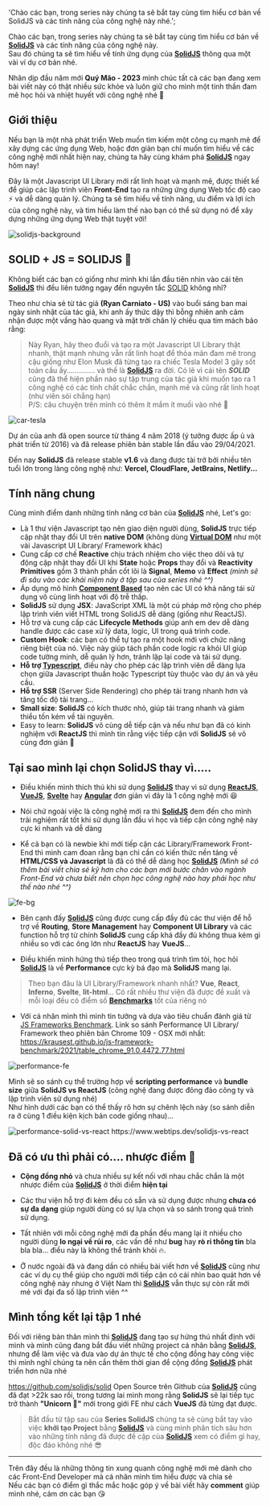 
  'Chào các bạn, trong series này chúng ta sẽ bắt tay cùng tìm hiểu cơ bản về SolidJS và các tính năng của công nghệ này nhé.';

Chào các bạn, trong series này chúng ta sẽ bắt tay cùng tìm hiểu cơ bản về **[SolidJS](https://www.solidjs.com/)** và các tính năng của công nghệ này.\
Sau đó chúng ta sẽ tìm hiểu về tính ứng dụng của **[SolidJS](https://www.solidjs.com/)** thông qua một vài ví dụ cơ bản nhé.

Nhân dịp đầu năm mới **Quý Mão - 2023** mình chúc tất cả các bạn đang xem bài viết này có thật nhiều sức khỏe và luôn giữ cho mình một tinh thần đam mê học hỏi và nhiệt huyết với công nghệ nhé 🎉

## Giới thiệu

Nếu bạn là một nhà phát triển Web muốn tìm kiếm một công cụ mạnh mẽ để xây dựng các ứng dụng Web, hoặc đơn giản bạn chỉ muốn tìm hiểu về các công nghệ mới nhất hiện nay, chúng ta hãy cùng khám phá **[SolidJS](https://www.solidjs.com/)** ngay hôm nay!

Đây là một Javascript UI Library mới rất linh hoạt và mạnh mẽ, được thiết kế để giúp các lập trình viên **Front-End** tạo ra những ứng dụng Web tốc độ cao ⚡️ và dễ dàng quản lý. Chúng ta sẽ tìm hiểu về tính năng, ưu điểm và lợi ích của công nghệ này, và tìm hiểu làm thế nào bạn có thể sử dụng nó để xây dựng những ứng dụng Web thật tuyệt vời!

<img src={solidBg} alt='solidjs-background' />

## SOLID + JS = SOLIDJS 🤔

Không biết các bạn có giống như mình khi lần đầu tiên nhìn vào cái tên **[SolidJS](https://www.solidjs.com/)** thì đều liên tưởng ngay đến nguyên tắc [SOLID](https://en.wikipedia.org/wiki/SOLID) không nhỉ?

Theo như chia sẻ từ tác giả **(Ryan Carniato - US)** vào buổi sáng ban mai ngày sinh nhật của tác giả, khi anh ấy thức dậy thì bỗng nhiên anh cảm nhận được một vầng hào quang và mặt trời chân lý chiếu qua tim mách bảo rằng:

> Này Ryan, hãy theo đuổi và tạo ra một Javascript UI Library thật nhanh, thật mạnh nhưng vẫn rất linh hoạt để thỏa mãn đam mê trong cậu giống như Elon Musk đã từng tạo ra chiếc Tesla Model 3 gây sốt toàn cầu ấy.............. và thế là **[SolidJS](https://www.solidjs.com/)** ra đời. Có lẽ vì cái tên **_SOLID_** cũng đã thể hiện phần nào sự tập trung của tác giả khi muốn tạo ra 1 công nghệ có các tính chất chắc chắn, mạnh mẽ và cũng rất linh hoạt (như viên sỏi chẳng hạn)\
> P/S: câu chuyện trên mình có thêm ít mắm ít muối vào nhé 🤪

<img src={carTesla} alt='car-tesla' />

Dự án của anh đã open source từ tháng 4 năm 2018 (ý tưởng được ấp ủ và phát triển từ 2016) và đã release phiên bản stable lần đầu vào 29/04/2021.

Đến nay **SolidJS** đã release stable **v1.6** và đang được tài trở bởi nhiều tên tuổi lớn trong làng công nghệ như: **Vercel, CloudFlare, JetBrains, Netlify...**

## Tính năng chung

Cùng mình điểm danh những tính năng cơ bản của **[SolidJS](https://www.solidjs.com/)** nhé, Let's go:

- Là 1 thư viện Javascript tạo nên giao diện người dùng, **SolidJS** trực tiếp cập nhật thay đổi UI trên **native DOM** (không dùng **[Virtual DOM](https://blog.logrocket.com/virtual-dom-react/)** như một vài Javascript UI Library/ Framework khác)
- Cung cấp cơ chế **Reactive** chịu trách nhiệm cho việc theo dõi và tự động cập nhật thay đổi UI khi **State** hoặc **Props** thay đổi
  và **Reactivity Primitives** gồm 3 thành phần cốt lõi là **Signal**, **Memo** và **Effect** _(mình sẽ đi sâu vào các khái niệm này ở tập sau của series nhé ^^)_
- Áp dụng mô hình **[Component Based](https://www.geeksforgeeks.org/component-based-software-engineering/)** tạo nên các UI có khả năng tái sử dụng vô cùng linh hoạt với độ trễ thấp.
- **SolidJS** sử dụng **JSX**: JavaScript XML là một cú pháp mở rộng cho phép lập trình viên viết HTML trong SolidJS dễ dàng (giống như ReactJS).
- Hỗ trợ và cung cấp các **Lifecycle Methods** giúp anh em dev dễ dàng handle được các case xử lý data, logic, UI trong quá trình code.
- **Custom Hook**: các bạn có thể tự tạo ra một hook mới với chức năng riêng biệt của nó. Việc này giúp tách phần code logic ra khỏi UI giúp code tường minh, dễ quản lý hơn, tránh lặp lại code và tái sử dụng.
- **Hỗ trợ [Typescript](https://www.typescriptlang.org/)**, điều này cho phép các lập trình viên dễ dàng lựa chọn giữa Javascript thuần hoặc Typescript tùy thuộc vào dự án và yêu cầu.
- **Hỗ trợ SSR** (Server Side Rendering) cho phép tải trang nhanh hơn và tăng tốc độ tải trang...
- **Small size**: **SolidJS** có kích thước nhỏ, giúp tải trang nhanh và giảm thiểu tốn kém về tài nguyên.
- Easy to learn: **SolidJS** vô cùng dễ tiếp cận và nếu như bạn đã có kinh nghiệm với **ReactJS** thì mình tin rằng việc tiếp cận với **SolidJS** sẽ vô cùng đơn giản 🤩

## Tại sao mình lại chọn SolidJS thay vì.....

- Điều khiến mình thích thú khi sử dụng **[SolidJS](https://www.solidjs.com/)** thay vì sử dụng **[ReactJS](https://reactjs.org/)**, **[VueJS](https://vuejs.org/)**, **[Svelte](https://svelte.dev/)** hay **[Angular](https://angular.io/)** đơn giản vì đây là 1 công nghệ mới 😆

- Nói chứ ngoài việc là công nghệ mới ra thì **[SolidJS](https://www.solidjs.com/)** đem đến cho mình trải nghiệm rất tốt khi sử dụng lần đầu vì học và tiếp cận công nghệ này cực kì nhanh và dễ dàng

- Kể cả bạn có là newbie khi mới tiếp cận các Library/Framework Front-End thì mình cam đoan rằng bạn chỉ cần có kiến thức nền tảng về **HTML/CSS và Javascript** là đã có thể dễ dàng học **[SolidJS](https://www.solidjs.com/)** _(Mình sẽ có thêm bài viết chia sẻ kỹ hơn cho các bạn mới bước chân vào ngành Front-End và chưa biết nên chọn học công nghệ nào hay phải học như thế nào nhé ^^)_

<img src={feBg} alt='fe-bg' />

- Bên cạnh đấy **[SolidJS](https://www.solidjs.com/)** cũng được cung cấp đầy đủ các thư viện để hỗ trợ về **Routing**, **Store Management** hay **Component UI Library** và các function hỗ trợ từ chính **SolidJS** cung cấp khá đầy đủ không thua kém gì nhiều so với các ông lớn như **ReactJS** hay **VueJS**...

- Điều khiến mình hứng thú tiếp theo trong quá trình tìm tòi, học hỏi **[SolidJS](https://www.solidjs.com/)** là về **Performance** cực kỳ bá đạo mà **SolidJS** mang lại.

> Theo bạn đâu là UI Library/Framework nhanh nhất? **Vue**, **React**, **Inferno**, **Svelte**, **lit-html**... Có rất nhiều thư viện đã được đề xuất và mỗi loại đều có điểm số **[Benchmarks](https://en.wikipedia.org/wiki/Benchmarking)** tốt của riêng nó

- Với cá nhân mình thì mình tin tưởng và dựa vào tiêu chuẩn đánh giá từ [JS Frameworks Benchmark](https://github.com/krausest/js-framework-benchmark). Link so sánh Performance UI Library/ Framework theo phiên bản Chrome 109 - OSX mới nhất: https://krausest.github.io/js-framework-benchmark/2021/table_chrome_91.0.4472.77.html

<img src={performanceFE} alt='performance-fe' />

Mình sẽ so sánh cụ thể trường hợp về **scripting performance** và **bundle size** giữa **SolidJS vs ReactJS** (công nghệ đang được đông đảo công ty và lập trình viên sử dụng nhé) \
Như hình dưới các bạn có thể thấy rõ hơn sự chênh lệch này (so sánh diễn ra ở cùng 1 điều kiện kịch bản code giống nhau)...

<img src={performanceSolidVsReact} alt='performance-solid-vs-react' />
https://www.webtips.dev/solidjs-vs-react

## Đã có ưu thì phải có.... nhược điểm 👀

- **Cộng đồng nhỏ** và chưa nhiều sự kết nối với nhau chắc chắn là một nhược điểm của **[SolidJS](https://www.solidjs.com/)** ở thời điểm **hiện tại**

- Các thư viện hỗ trợ đi kèm đều có sẵn và sử dụng được nhưng **chưa có sự đa dạng** giúp người dùng có sự lựa chọn và so sánh trong quá trình sử dụng.

- Tất nhiên với mỗi công nghệ mới đa phần đều mang lại ít nhiều cho người dùng **lo ngại về rủi ro**, các vấn đề như **bug** hay **rò rỉ thông tin** bla bla bla... điều này là không thể tránh khỏi 🔥.

- Ở nước ngoài đã và đang dần có nhiều bài viết hơn về **[SolidJS](https://www.solidjs.com/)** cũng như các ví dụ cụ thể giúp cho người mới tiếp cận có cái nhìn bao quát hơn về công nghệ này nhưng ở Việt Nam thì **[SolidJS](https://www.solidjs.com/)** vẫn thực sự còn rất mới mẻ với đại đa số lập trình viên ^^

## Mình tổng kết lại tập 1 nhé

Đối với riêng bản thân mình thì **[SolidJS](https://www.solidjs.com/)** đang tạo sự hứng thú nhất định với mình và mình cũng đang bắt đầu viết những project cá nhân bằng **[SolidJS](https://www.solidjs.com/)**, nhưng để làm việc và đưa vào dự án thực tế cho cộng đồng hay công việc thì mình nghĩ chúng ta nên cần thêm thời gian để cộng đồng **[SolidJS](https://www.solidjs.com/)** phát triển hơn nữa nhé

https://github.com/solidjs/solid Open Source trên Github của **[SolidJS](https://www.solidjs.com/)** cũng đã đạt >22k sao rồi, trong tương lai mình mong rằng **SolidJS** sẽ lại tiếp tục trở thành **"Unicorn 🦄"** mới trong giới FE như cách **VueJS** đã từng đạt được.

> Bắt đầu từ tập sau của **Series SolidJS** chúng ta sẽ cùng bắt tay vào việc **khởi tạo Project** bằng **[SolidJS](https://www.solidjs.com/)** và cùng mình phân tích sâu hơn vào những tính năng đã được đề cập của **[SolidJS](https://www.solidjs.com/)** xem có điểm gì hay, độc đáo không nhé 😎

---

Trên đây đều là những thông tin xung quanh công nghệ mới mẻ dành cho các Front-End Developer mà cá nhân mình tìm hiểu được và chia sẻ\
Nếu các bạn có điểm gì thắc mắc hoặc góp ý về bài viết hãy **comment** giúp mình nhé, cảm ơn các bạn 😘
